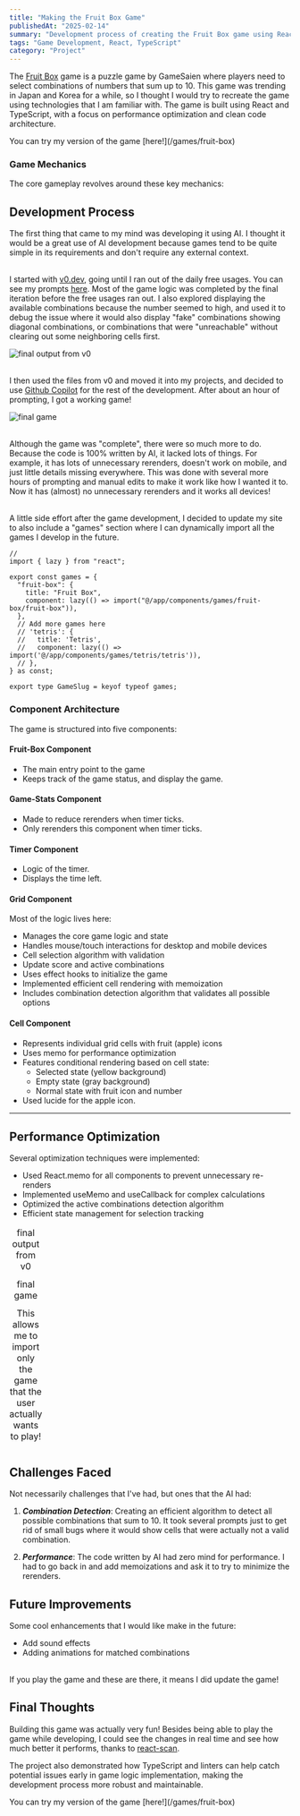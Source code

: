 ```yaml
---
title: "Making the Fruit Box Game"
publishedAt: "2025-02-14"
summary: "Development process of creating the Fruit Box game using React and TypeScript"
tags: "Game Development, React, TypeScript"
category: "Project"
---
```


The [Fruit Box](https://en.gamesaien.com/game/fruit_box/) game is a puzzle game by GameSaien where players need to select combinations of numbers that sum up to 10.
This game was trending in Japan and Korea for a while, so I thought I would try to recreate the game using technologies that I am familiar with.
The game is built using React and TypeScript, with a focus on performance optimization and clean code architecture.

<Callout emoji="🍎">
  You can try my version of the game [here!](/games/fruit-box)
</Callout>

### Game Mechanics

The core gameplay revolves around these key mechanics:

<Table
  data={{
    headers: [""],
    rows: [
      [
        "A grid of numbers (apple) where each cell contains a value between 1-9",
      ],
      ["Players can select multiple cells by dragging to form a rectangle"],
      ["Selected cells must sum to exactly 10"],
      [
        "The game ends when the board is cleared, no more valid combinations exist, or when the time runs out",
      ],
    ],
  }}
/>

## Development Process

The first thing that came to my mind was developing it using AI.
I thought it would be a great use of AI development because games tend to be quite simple in its requirements and don't require any external context.

\
I started with [v0.dev](https://v0.dev), going until I ran out of the daily free usages.
You can see my prompts [here](https://v0.dev/chat/japanese-grid-game-RjaJbJlSS3c).
Most of the game logic was completed by the final iteration before the free usages ran out.
I also explored displaying the available combinations because the number seemed to high, and used it to debug
the issue where it would also display "fake" combinations showing diagonal combinations, or combinations that were "unreachable" without clearing out some neighboring cells first.

<Image
  src="/images/making-the-fruit-box-game/v0.png"
  alt="final output from v0"
  width={420}
  height={420}
/>
<Caption>final output from v0</Caption>

\
I then used the files from v0 and moved it into my projects, and decided to use [Github Copilot](https://github.com/features/copilot) for the rest of the development.
After about an hour of prompting, I got a working game!

<Image
  src="/images/making-the-fruit-box-game/complete.png"
  alt="final game"
  width={420}
  height={420}
/>
<Caption>final game</Caption>

\
Although the game was "complete", there were so much more to do.
Because the code is 100% written by AI, it lacked lots of things.
For example, it has lots of unnecessary rerenders, doesn't work on mobile, and just little details missing everywhere.
This was done with several more hours of prompting and manual edits to make it work like how I wanted it to.
Now it has (almost) no unnecessary rerenders and it works all devices!

\
A little side effort after the game development, I decided to update my site to also include a "games" section where I can dynamically import all the games I develop in the future.

```tsx
//
import { lazy } from "react";

export const games = {
  "fruit-box": {
    title: "Fruit Box",
    component: lazy(() => import("@/app/components/games/fruit-box/fruit-box")),
  },
  // Add more games here
  // 'tetris': {
  //   title: 'Tetris',
  //   component: lazy(() => import('@/app/components/games/tetris/tetris')),
  // },
} as const;

export type GameSlug = keyof typeof games;
```

<Caption>
  This allows me to import only the game that the user actually wants to play!
</Caption>

### Component Architecture

The game is structured into five components:

#### Fruit-Box Component

- The main entry point to the game
- Keeps track of the game status, and display the game.

#### Game-Stats Component

- Made to reduce rerenders when timer ticks.
- Only rerenders this component when timer ticks.

#### Timer Component

- Logic of the timer.
- Displays the time left.

#### Grid Component

Most of the logic lives here:

- Manages the core game logic and state
- Handles mouse/touch interactions for desktop and mobile devices
- Cell selection algorithm with validation
- Update score and active combinations
- Uses effect hooks to initialize the game
- Implemented efficient cell rendering with memoization
- Includes combination detection algorithm that validates all possible options

#### Cell Component

- Represents individual grid cells with fruit (apple) icons
- Uses memo for performance optimization
- Features conditional rendering based on cell state:
  - Selected state (yellow background)
  - Empty state (gray background)
  - Normal state with fruit icon and number
- Used lucide for the apple icon.

---

## Performance Optimization

Several optimization techniques were implemented:

- Used React.memo for all components to prevent unnecessary re-renders
- Implemented useMemo and useCallback for complex calculations
- Optimized the active combinations detection algorithm
- Efficient state management for selection tracking

<Table
  data={{
    headers: ["Optimization", "Impact"],
    rows: [
      [
        "Cell Memoization",
        "Only selected/updated cells re-render instead of all 170 cells",
      ],
      [
        "Timer Isolation",
        "Timer updates only re-render GameStats instead of entire game",
      ],
      [
        "Selection Algorithm",
        "Efficient rectangle validation without checking every cell",
      ],
    ],
  }}
/>

## Challenges Faced

Not necessarily challenges that I've had, but ones that the AI had:

1. _**Combination Detection**_: Creating an efficient algorithm to detect all possible combinations that sum to 10. It took several prompts just to get rid of small bugs where it would show cells that were actually not a valid combination.

2. _**Performance**_: The code written by AI had zero mind for performance. I had to go back in and add memoizations and ask it to try to minimize the rerenders.

## Future Improvements

Some cool enhancements that I would like make in the future:

- Add sound effects
- Adding animations for matched combinations

\
If you play the game and these are there, it means I did update the game!

## Final Thoughts

Building this game was actually very fun! Besides being able to play the game while developing, I could see the changes in real time and see how much better it performs, thanks to [react-scan](https://react-scan.com/).

The project also demonstrated how TypeScript and linters can help catch potential issues early in game logic implementation, making the development process more robust and maintainable.

<Callout emoji="🍎">
  You can try my version of the game [here!](/games/fruit-box)
</Callout>
